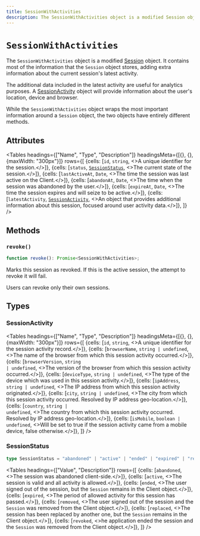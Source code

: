 ```yaml
---
title: SessionWithActivities
description: The SessionWithActivities object is a modified Session object. It contains most of the information that the Session object stores, adding extra information about the current session's latest activity.
---
```



# `SessionWithActivities`

The `SessionWithActivities` object is a modified [Session](/docs/references/javascript/session) object. It contains most of the information that the `Session` object stores, adding extra information about the current session's latest activity.

The additional data included in the latest activity are useful for analytics purposes. A [SessionActivity](#session-activity) object will provide information about the user's location, device and browser.

While the `SessionWithActivities` object wraps the most important information around a `Session` object, the two objects have entirely different methods.

## Attributes

<Tables
  headings={["Name", "Type", "Description"]}
  headingsMeta={[{}, {}, {maxWidth: "300px"}]}
  rows={[
{cells: [<code>id</code>, <code>string</code>, <>A unique identifier for the session.</>]},
{cells: [<code>status</code>, <a href="#sessionstatus"><code>SessionStatus</code></a>, <>The current state of the session.</>]},
{cells: [<code>lastActiveAt</code>, <code>Date</code>, <>The time the session was last active on the Client.</>]},
{cells: [<code>abandonAt</code>, <code>Date</code>, <>The time when the session was abandoned by the user.</>]},
{cells: [<code>expireAt</code>, <code>Date</code>, <>The time the session expires and will seize to be active.</>]},
{cells: [<code>latestActivity</code>, <a href="#sessionactivity"><code>SessionActivity</code></a>, <>An object that provides additional information about this session, focused around user activity data.</>]},
  ]}
/>

## Methods


### `revoke()`

```typescript
function revoke(): Promise<SessionWithActivities>;
```

Marks this session as revoked. If this is the active session, the attempt to revoke it will fail.

Users can revoke only their own sessions.

## Types

### SessionActivity

<Tables
    headings={["Name", "Type", "Description"]}
    headingsMeta={[{}, {}, {maxWidth: "300px"}]}
    rows={[
        {cells: [<code>id</code>, <code>string</code>, <>A unique identifier for the session activity record.</>]},
{cells: [<code>browserName</code>, <code>string | undefined</code>, <>The name of the browser from which this session activity occurred.</>]},
{cells: [<code>browserVersion</code>, <code>string | undefined</code>, <>The version of the browser from which this session activity occurred.</>]},
{cells: [<code>deviceType</code>, <code>string | undefined</code>, <>The type of the device which was used in this session activity.</>]},
{cells: [<code>ipAddress</code>, <code>string | undefined</code>, <>The IP address from which this session activity originated.</>]},
{cells: [<code>city</code>, <code>string | undefined</code>, <>The city from which this session activity occurred. Resolved by IP address geo-location.</>]},
{cells: [<code>country</code>, <code>string | undefined</code>, <>The country from which this session activity occurred. Resolved by IP address geo-location.</>]},
{cells: [<code>isMobile</code>, <code>boolean | undefined</code>, <>Will be set to true if the session activity came from a mobile device, false otherwise.</>]},
    ]}
    />



### SessionStatus

```typescript
type SessionStatus = "abandoned" | "active" | "ended" | "expired" | "removed" | "replaced" | "revoked";
```

<Tables
  headings={["Value", "Description"]}
  rows={[
{cells: [<code>abandoned</code>, <>The session was abandoned client-side.</>]},
{cells: [<code>active</code>, <>The session is valid and all activity is allowed.</>]},
{cells: [<code>ended</code>, <>The user signed out of the session, but the `Session` remains in the Client object.</>]},
{cells: [<code>expired</code>, <>The period of allowed activity for this session has passed.</>]},
{cells: [<code>removed</code>, <>The user signed out of the session and the `Session` was removed from the Client object.</>]},
{cells: [<code>replaced</code>, <>The session has been replaced by another one, but the `Session` remains in the Client object.</>]},
{cells: [<code>revoked</code>, <>he application ended the session and the `Session` was removed from the Client object.</>]},  ]}
/>
